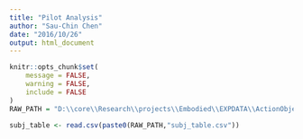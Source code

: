 ```yaml
---
title: "Pilot Analysis"
author: "Sau-Chin Chen"
date: "2016/10/26"
output: html_document
---
```

```r
knitr::opts_chunk$set(
	message = FALSE,
	warning = FALSE,
	include = FALSE
)
RAW_PATH = "D:\\core\\Research\\projects\\Embodied\\EXPDATA\\ActionObject\\2016_Simulation\\Data\\EXP02\\MT\\1024_50subjects_pilot\\"

subj_table <- read.csv(paste0(RAW_PATH,"subj_table.csv"))
```

